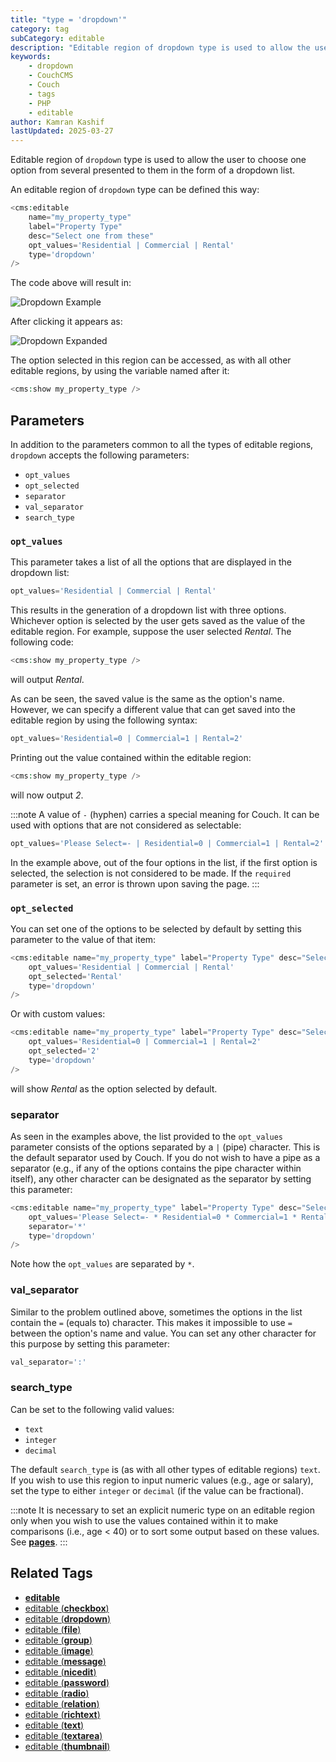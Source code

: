 ```yaml
---
title: "type = 'dropdown'"
category: tag
subCategory: editable
description: "Editable region of dropdown type is used to allow the user to choose one option from several presented to them in the form of a dropdown list."
keywords:
    - dropdown
    - CouchCMS
    - Couch
    - tags
    - PHP
    - editable
author: Kamran Kashif
lastUpdated: 2025-03-27
---
```


Editable region of `dropdown` type is used to allow the user to choose one option from several presented to them in the form of a dropdown list.

An editable region of `dropdown` type can be defined this way:

```php title="Basic Dropdown Example"
<cms:editable
    name="my_property_type"
    label="Property Type"
    desc="Select one from these"
    opt_values='Residential | Commercial | Rental'
    type='dropdown'
/>
```

The code above will result in:

![Dropdown Example](../../../../assets/img/contents/editable-dropdown-1.gif "Dropdown Example")

After clicking it appears as:

![Dropdown Expanded](../../../../assets/img/contents/editable-dropdown-2.gif "Dropdown Expanded")

The option selected in this region can be accessed, as with all other editable regions, by using the variable named after it:

```php title="Accessing Selected Value"
<cms:show my_property_type />
```

## Parameters

In addition to the parameters common to all the types of editable regions, `dropdown` accepts the following parameters:

- `opt_values`
- `opt_selected`
- `separator`
- `val_separator`
- `search_type`

### `opt_values`

This parameter takes a list of all the options that are displayed in the dropdown list:

```php title="Basic Options List"
opt_values='Residential | Commercial | Rental'
```

This results in the generation of a dropdown list with three options. Whichever option is selected by the user gets saved as the value of the editable region. For example, suppose the user selected _Rental_. The following code:

```php title="Displaying Selected Value"
<cms:show my_property_type />
```

will output _Rental_.

As can be seen, the saved value is the same as the option's name. However, we can specify a different value that can get saved into the editable region by using the following syntax:

```php title="Options with Custom Values"
opt_values='Residential=0 | Commercial=1 | Rental=2'
```

Printing out the value contained within the editable region:

```php title="Displaying Custom Value"
<cms:show my_property_type />
```

will now output _2_.

:::note
A value of `-` (hyphen) carries a special meaning for Couch. It can be used with options that are not considered as selectable:

```php title="Using Placeholder Option"
opt_values='Please Select=- | Residential=0 | Commercial=1 | Rental=2'
```

In the example above, out of the four options in the list, if the first option is selected, the selection is not considered to be made. If the `required` parameter is set, an error is thrown upon saving the page.
:::

### `opt_selected`

You can set one of the options to be selected by default by setting this parameter to the value of that item:

```php title="Setting Default Selection"
<cms:editable name="my_property_type" label="Property Type" desc="Select one from these"
    opt_values='Residential | Commercial | Rental'
    opt_selected='Rental'
    type='dropdown'
/>
```

Or with custom values:

```php title="Default Selection with Custom Values"
<cms:editable name="my_property_type" label="Property Type" desc="Select one from these"
    opt_values='Residential=0 | Commercial=1 | Rental=2'
    opt_selected='2'
    type='dropdown'
/>
```

will show _Rental_ as the option selected by default.

### separator

As seen in the examples above, the list provided to the `opt_values` parameter consists of the options separated by a `|` (pipe) character. This is the default separator used by Couch. If you do not wish to have a pipe as a separator (e.g., if any of the options contains the pipe character within itself), any other character can be designated as the separator by setting this parameter:

```php title="Using Custom Separator"
<cms:editable name="my_property_type" label="Property Type" desc="Select one from these"
    opt_values='Please Select=- * Residential=0 * Commercial=1 * Rental=2'
    separator='*'
    type='dropdown'
/>
```

Note how the `opt_values` are separated by `*`.

### val_separator

Similar to the problem outlined above, sometimes the options in the list contain the `=` (equals to) character. This makes it impossible to use `=` between the option's name and value. You can set any other character for this purpose by setting this parameter:

```php title="Using Custom Value Separator"
val_separator=':'
```

### search_type

Can be set to the following valid values:

- `text`
- `integer`
- `decimal`

The default `search_type` is (as with all other types of editable regions) `text`. If you wish to use this region to input numeric values (e.g., age or salary), set the type to either `integer` or `decimal` (if the value can be fractional).

:::note
It is necessary to set an explicit numeric type on an editable region only when you wish to use the values contained within it to make comparisons (i.e., age < 40) or to sort some output based on these values. See [**pages**](../pages/#custom_field).
:::

## Related Tags

- [**editable**](../../editable/)
- [editable (**checkbox**)](../checkbox/)
- [editable (**dropdown**)](../dropdown/)
- [editable (**file**)](../file/)
- [editable (**group**)](../group/)
- [editable (**image**)](../image/)
- [editable (**message**)](../message/)
- [editable (**nicedit**)](../nicedit/)
- [editable (**password**)](../password/)
- [editable (**radio**)](../radio/)
- [editable (**relation**)](../relation/)
- [editable (**richtext**)](../richtext/)
- [editable (**text**)](../text/)
- [editable (**textarea**)](../textarea/)
- [editable (**thumbnail**)](../thumbnail/)
